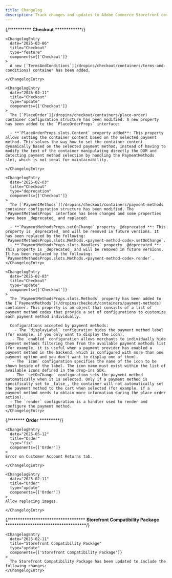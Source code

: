 ```yaml
---
title: Changelog
description: Track changes and updates to Adobe Commerce Storefront components
---
```



<div class="changelog-page">

  <ChangelogFilter />

  <div class="changelog-entries">

{/********** 
**Checkout** 
************/}

    <ChangelogEntry
      date="2025-03-06"
      title="Checkout"
      type="feature"
      components={['Checkout']}
    >
      A new [`TermsAndConditions`](/dropins/checkout/containers/terms-and-conditions) container has been added.

    </ChangelogEntry>

    <ChangelogEntry
      date="2025-02-11"
      title="Checkout"
      type="update"
      components={['Checkout']}
    >
      The [`PlaceOrder`](/dropins/checkout/containers/place-order) container configuration structure has been modified. A new property has been added to the `PlaceOrderProps` interface:

      - **`PlaceOrderProps.slots.Content` property added**: This property allows setting the container content based on the selected payment method. This solves the way how to set the container content dynamically based on the selected payment method, instead of having to modify the text of the container manipulating directly the DOM and detecting payment method selection by handling the PaymentMethods slot, which is not ideal for maintainability.

    </ChangelogEntry>

    <ChangelogEntry
      date="2025-02-03"
      title="Checkout"
      type="deprecation"
      components={['Checkout']}
    >
      The [`PaymentMethods`](/dropins/checkout/containers/payment-methods container configuration structure has been modified. The `PaymentMethodsProps` interface has been changed and some properties have been _deprecated_ and replaced:

      - **`PaymentMethodsProps.setOnChange` property _@deprecated_**: This property is _deprecated_ and will be removed in future versions. It has been replaced by the following: `PaymentMethodsProps.slots.Methods.<payment-method-code>.setOnChange`.
      - **`PaymentMethodsProps.slots.Handlers` property _@deprecated_**: This property is _deprecated_ and will be removed in future versions. It has been replaced by the following: `PaymentMethodsProps.slots.Methods.<payment-method-code>.render`.
    </ChangelogEntry>

    <ChangelogEntry
      date="2025-02-03"
      title="Checkout"
      type="update"
      components={['Checkout']}
    >
      The `PaymentMethodsProps.slots.Methods` property has been added to the [`PaymentMethods`](/dropins/checkout/containers/payment-methods) container. This property is an object that consists of a list of payment method codes that provide a set of configurations to customize each payment method individually.

      Configurations accepted by payment methods:
        - The `displayLabel` configuration hides the payment method label (for example, if you only want to display the icon).
       - The `enabled` configuration allows merchants to individually hide payment methods filtering them from the available payment methods list (for example, it is useful when a payment provider has enabled a payment method in the backend, which is configured with more than one payment option and you don't want to display one of them).
       - The `icon` configuration specifies the name of the icon to be shown beside of the label. The icon name must exist within the list of available icons defined in the drop-ins SDK.
       - The `setOnChange` configuration sets the payment method automatically when it is selected. Only if a payment method is specifically set to _false_, the container will not automatically set the payment method to the cart when selected (for example, if a payment method needs to obtain more information during the place order action).
      - The `render` configuration is a handler used to render and configure the payment method.
    </ChangelogEntry>

{/******* 
**Order**
*********/}

    <ChangelogEntry
      date="2025-05-12"
      title="Order"
      type="fix"
      components={['Order']}
    >
    Error on Customer Account Returns tab.

    </ChangelogEntry>

    <ChangelogEntry
      date="2025-02-11"
      title="Order"
      type="update"
      components={['Order']}
    >
    Allow replacing images.

    </ChangelogEntry>

{/********************************** 
**Storefront Compatibility Package** 
************************************/}

    <ChangelogEntry
      date="2025-02-11"
      title="Storefront Compatibility Package"
      type="update"
      components={['Storefront Compatibility Package']}
    >
      The Storefront Compatibility Package has been updated to include the following changes:
    </ChangelogEntry>

  </div>
</div> 